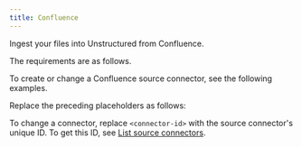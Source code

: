 ```yaml
---
title: Confluence
---
```


Ingest your files into Unstructured from Confluence.

The requirements are as follows.


<ConfluencePrerequisites />

To create or change a Confluence source connector, see the following examples.


<CodeGroup>
    <ConfluenceSDK />
    <ConfluenceAPIRESTCreate />
    <ConfluenceAPIRESTChange />
</CodeGroup>

Replace the preceding placeholders as follows:


<ConfluenceAPIPlaceholders />

To change a connector, replace `<connector-id>` with the source connector's unique ID. 
To get this ID, see [List source connectors](/platform-api/api/overview#list-source-connectors).